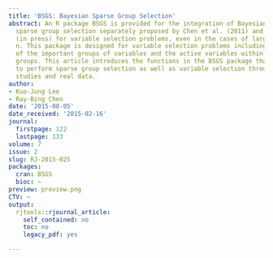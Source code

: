 ```yaml
---
title: 'BSGS: Bayesian Sparse Group Selection'
abstract: An R package BSGS is provided for the integration of Bayesian variable and
  sparse group selection separately proposed by Chen et al. (2011) and Chen et al.
  (in press) for variable selection problems, even in the cases of large p and small
  n. This package is designed for variable selection problems including the identification
  of the important groups of variables and the active variables within the important
  groups. This article introduces the functions in the BSGS package that can be used
  to perform sparse group selection as well as variable selection through simulation
  studies and real data.
author:
- Kuo-Jung Lee
- Ray-Bing Chen
date: '2015-08-05'
date_received: '2015-02-16'
journal:
  firstpage: 122
  lastpage: 133
volume: 7
issue: 2
slug: RJ-2015-025
packages:
  cran: BSGS
  bioc: ~
preview: preview.png
CTV: ~
output:
  rjtools::rjournal_article:
    self_contained: no
    toc: no
    legacy_pdf: yes

---
```

